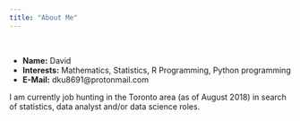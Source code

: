 ```yaml
---
title: "About Me"
---
```


&nbsp;

- __Name:__ David
- __Interests:__ Mathematics, Statistics, R Programming, Python programming
- __E-Mail:__ dku8691@protonmail.com

I am currently job hunting in the Toronto area (as of August 2018) in search of statistics, data analyst and/or data science roles. 
